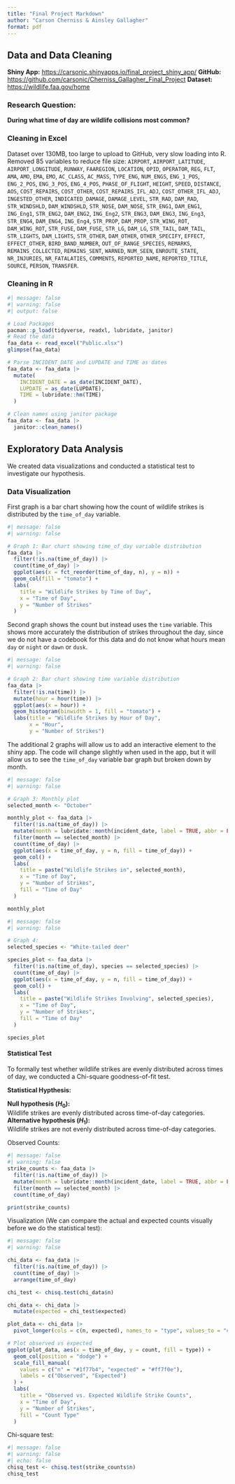 ```yaml
---
title: "Final Project Markdown"
author: "Carson Cherniss & Ainsley Gallagher"
format: pdf
---
```


## Data and Data Cleaning
**Shiny App:** <https://carsonic.shinyapps.io/final_project_shiny_app/>
**GitHub:** <https://github.com/carsonic/Cherniss_Gallagher_Final_Project>
**Dataset:** <https://wildlife.faa.gov/home>

### Research Question: 
**During what time of day are wildlife collisions most common?**

### Cleaning in Excel
Dataset over 130MB, too large to upload to GitHub, very slow loading into R. 
Removed 85 variables to reduce file size: `AIRPORT`, `AIRPORT_LATITUDE`, `AIRPORT_LONGITUDE`, `RUNWAY`, `FAAREGION`, `LOCATION`, `OPID`, `OPERATOR`, `REG`, `FLT`, `AMA`, `AMO`, `EMA`, `EMO`, `AC_CLASS`, `AC_MASS`, `TYPE_ENG`, `NUM_ENGS`, `ENG_1_POS`, `ENG_2_POS`, `ENG_3_POS`, `ENG_4_POS`, `PHASE_OF_FLIGHT`, `HEIGHT`, `SPEED`, `DISTANCE`, `AOS`, `COST_REPAIRS`, `COST_OTHER`, `COST_REPAIRS_IFL_ADJ`, `COST_OTHER_IFL_ADJ`, `INGESTED_OTHER`, `INDICATED_DAMAGE`, `DAMAGE_LEVEL`, `STR_RAD`, `DAM_RAD`, `STR_WINDSHLD`, `DAM_WINDSHLD`, `STR_NOSE`, `DAM_NOSE`, `STR_ENG1`, `DAM_ENG1`, `ING_Eng1`, `STR_ENG2`, `DAM_ENG2`, `ING_Eng2`, `STR_ENG3`, `DAM_ENG3`, `ING_Eng3`, `STR_ENG4`, `DAM_ENG4`, `ING_Eng4`, `STR_PROP`, `DAM_PROP`, `STR_WING_ROT`, `DAM_WING_ROT`, `STR_FUSE`, `DAM_FUSE`, `STR_LG`, `DAM_LG`, `STR_TAIL`, `DAM_TAIL`, `STR_LIGHTS`, `DAM_LIGHTS`, `STR_OTHER`, `DAM_OTHER`, `OTHER_SPECIFY`, `EFFECT`, `EFFECT_OTHER`, `BIRD_BAND_NUMBER`, `OUT_OF_RANGE_SPECIES`, `REMARKS`, `REMAINS_COLLECTED`, `REMAINS_SENT`, `WARNED`, `NUM_SEEN`, `ENROUTE_STATE`, `NR_INJURIES`, `NR_FATALATIES`, `COMMENTS`, `REPORTED_NAME`, `REPORTED_TITLE`, `SOURCE`, `PERSON`, `TRANSFER`.

### Cleaning in R 
```r
#| message: false
#| warning: false
#| output: false

# Load Packages
pacman::p_load(tidyverse, readxl, lubridate, janitor)
# Read the data
faa_data <- read_excel("Public.xlsx")
glimpse(faa_data)

# Parse INCIDENT_DATE and LUPDATE and TIME as dates
faa_data <- faa_data |> 
  mutate(
    INCIDENT_DATE = as_date(INCIDENT_DATE),
    LUPDATE = as_date(LUPDATE),
    TIME = lubridate::hm(TIME)
  )

# Clean names using janitor package
faa_data <- faa_data |> 
  janitor::clean_names()
```

## Exploratory Data Analysis
We created data visualizations and conducted a statistical test to investigate our hypothesis. 

### Data Visualization
First graph is a bar chart showing how the count of wildlife strikes is distributed by the `time_of_day` variable.
```r
#| message: false
#| warning: false

# Graph 1: Bar chart showing time_of_day variable distribution
faa_data |> 
  filter(!is.na(time_of_day)) |> 
  count(time_of_day) |> 
  ggplot(aes(x = fct_reorder(time_of_day, n), y = n)) +
  geom_col(fill = "tomato") +
  labs(
    title = "Wildlife Strikes by Time of Day",
    x = "Time of Day",
    y = "Number of Strikes"
  ) 
```

Second graph shows the count but instead uses the `time` variable. This shows more accurately the distribution of strikes throughout the day, since we do not have a codebook for this data and do not know what hours mean `day` or `night` or `dawn` or `dusk`.
```r
#| message: false
#| warning: false

# Graph 2: Bar chart showing time variable distribution
faa_data |> 
  filter(!is.na(time)) |> 
  mutate(hour = hour(time)) |> 
  ggplot(aes(x = hour)) +
  geom_histogram(binwidth = 1, fill = "tomato") +
  labs(title = "Wildlife Strikes by Hour of Day",
       x = "Hour",
       y = "Number of Strikes")
```

The additional 2 graphs will allow us to add an interactive element to the shiny app. The code will change slightly when used in the app, but it will allow us to see the `time_of_day` variable bar graph but broken down by month. 
```r
#| message: false
#| warning: false

# Graph 3: Monthly plot
selected_month <- "October"

monthly_plot <- faa_data |>
  filter(!is.na(time_of_day)) |>
  mutate(month = lubridate::month(incident_date, label = TRUE, abbr = FALSE)) |>
  filter(month == selected_month) |>
  count(time_of_day) |>
  ggplot(aes(x = time_of_day, y = n, fill = time_of_day)) +
  geom_col() +
  labs(
    title = paste("Wildlife Strikes in", selected_month),
    x = "Time of Day",
    y = "Number of Strikes",
    fill = "Time of Day"
  )

monthly_plot
```

```r
#| message: false
#| warning: false

# Graph 4:
selected_species <- "White-tailed deer"

species_plot <- faa_data |>
  filter(!is.na(time_of_day), species == selected_species) |>
  count(time_of_day) |>
  ggplot(aes(x = time_of_day, y = n, fill = time_of_day)) +
  geom_col() +
  labs(
    title = paste("Wildlife Strikes Involving", selected_species),
    x = "Time of Day",
    y = "Number of Strikes",
    fill = "Time of Day"
  )

species_plot
```

#### Statistical Test
To formally test whether wildlife strikes are evenly distributed across times of day, we conducted a Chi-square goodness-of-fit test.

**Statistical Hypthesis:**

**Null hypothesis ($H_0$):**  
Wildlife strikes are evenly distributed across time-of-day categories.
**Alternative hypothesis ($H_1$):**  
Wildlife strikes are not evenly distributed across time-of-day categories.

Observed Counts: 
```r
#| message: false
#| warning: false
strike_counts <- faa_data |>
  filter(!is.na(time_of_day)) |>
  mutate(month = lubridate::month(incident_date, label = TRUE, abbr = FALSE)) |>
  filter(month == selected_month) |>
  count(time_of_day)

print(strike_counts)
```

Visualization (We can compare the actual and expected counts visually before we do the statistical test): 
```r
#| message: false
#| warning: false

chi_data <- faa_data |> 
  filter(!is.na(time_of_day)) |> 
  count(time_of_day) |> 
  arrange(time_of_day)

chi_test <- chisq.test(chi_data$n)

chi_data <- chi_data |> 
  mutate(expected = chi_test$expected)

plot_data <- chi_data |> 
  pivot_longer(cols = c(n, expected), names_to = "type", values_to = "count")

# Plot observed vs expected
ggplot(plot_data, aes(x = time_of_day, y = count, fill = type)) +
  geom_col(position = "dodge") +
  scale_fill_manual(
    values = c("n" = "#1f77b4", "expected" = "#ff7f0e"),
    labels = c("Observed", "Expected")
  ) +
  labs(
    title = "Observed vs. Expected Wildlife Strike Counts",
    x = "Time of Day",
    y = "Number of Strikes",
    fill = "Count Type"
  )
```

Chi-square test: 
```r
#| message: false
#| warning: false
#| echo: false
chisq_test <- chisq.test(strike_counts$n)
chisq_test
```

